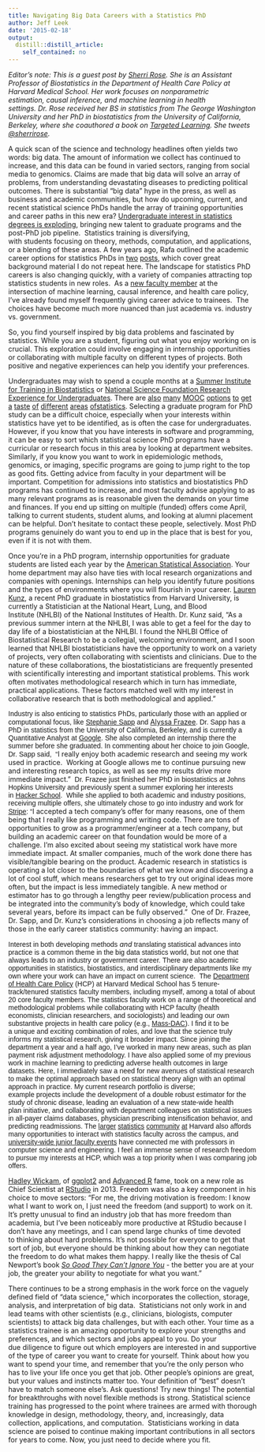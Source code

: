 ```yaml
---
title: Navigating Big Data Careers with a Statistics PhD
author: Jeff Leek
date: '2015-02-18'
output:
  distill::distill_article:
    self_contained: no
---
```


<div>
  <em>Editor's note: This is a guest post by <a href="http://www.drsherrirose.com/" target="_blank">Sherri Rose</a>. She is an Assistant Professor of Biostatistics in the Department of Health Care Policy at Harvard Medical School. Her work focuses on nonparametric estimation, causal inference, and machine learning in health settings. Dr. Rose received her BS in statistics from The George Washington University and her PhD in biostatistics from the University of California, Berkeley, where she coauthored a book on <a href="http://drsherrirose.com/targeted-learning-book/" target="_blank">Targeted Learning</a>. She tweets <a href="https://twitter.com/sherrirose" target="_blank">@sherrirose</a>.</em>
</div>

<div>
</div>



<div>
  A quick scan of the science and technology headlines often yields two words: big data. The amount of information we collect has continued to increase, and this data can be found in varied sectors, ranging from social media to genomics. Claims are made that big data will solve an array of problems, from understanding devastating diseases to predicting political outcomes. There is substantial “big data” hype in the press, as well as business and academic communities, but how do upcoming, current, and recent statistical science PhDs handle the array of training opportunities and career paths in this new era? <a href="http://www.amstat.org/newsroom/pressreleases/2015-StatsFastestGrowingSTEMDegree.pdf" target="_blank">Undergraduate interest in statistics degrees is exploding</a>, bringing new talent to graduate programs and the post-PhD job pipeline.  Statistics training is diversifying, with students focusing on theory, methods, computation, and applications, or a blending of these areas. A few years ago, Rafa outlined the academic career options for statistics PhDs in <a href="http://simplystatistics.org/2011/09/12/advice-for-stats-students-on-the-academic-job-market/" target="_blank">two</a> <a href="http://simplystatistics.org/2011/09/15/another-academic-job-market-option-liberal-arts/" target="_blank">posts</a>, which cover great background material I do not repeat here. The landscape for statistics PhD careers is also changing quickly, with a variety of companies attracting top statistics students in new roles.  As a <a href="http://www.drsherrirose.com/" target="_blank">new faculty member</a> at the intersection of machine learning, causal inference, and health care policy, I've already found myself frequently giving career advice to trainees.  The choices have become much more nuanced than just academia vs. industry vs. government.
</div>

<div>
</div>



<div>
</div>

<div>
  So, you find yourself inspired by big data problems and fascinated by statistics. While you are a student, figuring out what you enjoy working on is crucial. This exploration could involve engaging in internship opportunities or collaborating with multiple faculty on different types of projects. Both positive and negative experiences can help you identify your preferences.
</div>

<div>
</div>



<div>
</div>

<div>
  Undergraduates may wish to spend a couple months at a <a href="http://www.nhlbi.nih.gov/research/training/summer-institute-biostatistics-t15" target="_blank">Summer Institute for Training in Biostatistics</a> or <a href="http://www.nsf.gov/crssprgm/reu/" target="_blank">National Science Foundation Research Experience for Undergraduates</a>. There are <a href="https://www.udacity.com/course/st101" target="_blank">also</a> <a href="https://www.coursera.org/course/casebasedbiostat" target="_blank">many</a> <a href="https://www.coursera.org/specialization/jhudatascience/1" target="_blank">MOOC</a> <a href="https://www.edx.org/course/statistics-r-life-sciences-harvardx-ph525-1x#.VJOhXsAAPe" target="_blank">options</a> <a href="https://www.coursera.org/course/maththink" target="_blank">to</a> <a href="https://www.udacity.com/course/ud120" target="_blank">get</a> <a href="https://www.udacity.com/course/ud359" target="_blank">a</a> <a href="https://www.udacity.com/course/ud651" target="_blank">taste</a> <a href="https://www.edx.org/course/foundations-data-analysis-utaustinx-ut-7-01x#.VNpQRd4bakA" target="_blank">of</a> <a href="https://www.edx.org/course/introduction-linear-models-matrix-harvardx-ph525-2x#.VNpQS94bakA" target="_blank">different</a> <a href="https://www.edx.org/course/scalable-machine-learning-uc-berkeleyx-cs190-1x#.VNpQU94bakA" target="_blank">areas</a> <a href="https://www.edx.org/course/introduction-computational-thinking-data-mitx-6-00-2x-0#.VNpQWd4bakA" target="_blank">of</a><a href="https://www.edx.org/course/fundamentals-clinical-trials-harvardx-hsph-hms214x#.VNpQt94bakA" target="_blank">statistics</a>. Selecting a graduate program for PhD study can be a difficult choice, especially when your interests within statistics have yet to be identified, as is often the case for undergraduates. However, if you know that you have interests in software and programming, it can be easy to sort which statistical science PhD programs have a curricular or research focus in this area by looking at department websites. Similarly, if you know you want to work in epidemiologic methods, genomics, or imaging, specific programs are going to jump right to the top as good fits. Getting advice from faculty in your department will be important. Competition for admissions into statistics and biostatistics PhD programs has continued to increase, and most faculty advise applying to as many relevant programs as is reasonable given the demands on your time and finances. If you end up sitting on multiple (funded) offers come April, talking to current students, student alums, and looking at alumni placement can be helpful. Don't hesitate to contact these people, selectively. Most PhD programs genuinely do want you to end up in the place that is best for you, even if it is not with them.
</div>

<div>
</div>



<div>
</div>

<div>
  Once you're in a PhD program, internship opportunities for graduate students are listed each year by the <a href="http://www.amstat.org/education/internships.cfm" target="_blank">American Statistical Association</a>. Your home department may also have ties with local research organizations and companies with openings. Internships can help you identify future positions and the types of environments where you will flourish in your career. <a href="https://www.linkedin.com/pub/lauren-kunz/a/aab/293" target="_blank">Lauren Kunz</a>, a recent PhD graduate in biostatistics from Harvard University, is currently a Statistician at the National Heart, Lung, and Blood Institute (NHLBI) of the National Institutes of Health. Dr. Kunz said, "As a previous summer intern at the NHLBI, I was able to get a feel for the day to day life of a biostatistician at the NHLBI. I found the NHLBI Office of Biostatistical Research to be a collegial, welcoming environment, and I soon learned that NHLBI biostatisticians have the opportunity to work on a variety of projects, very often collaborating with scientists and clinicians. Due to the nature of these collaborations, the biostatisticians are frequently presented with scientifically interesting and important statistical problems. This work often motivates methodological research which in turn has immediate, practical applications. These factors matched well with my interest in collaborative research that is both methodological and applied."
</div>

<div>
</div>



<div>
</div>

<div>
  <span style="font-family: Helvetica;">Industry is also enticing to statistics PhDs, particularly those with an applied or computational focus, like <a href="http://www.stephaniesapp.com/" target="_blank">Stephanie Sapp</a> and</span> <a href="http://alyssafrazee.com/" target="_blank">Alyssa Frazee</a><span style="font-family: Helvetica;">. Dr. Sapp has a PhD in statistics from the University of California, Berkeley, and is currently a Quantitative Analyst at <a href="http://www.google.com/" target="_blank">Google</a>. She also completed an internship there the summer before she graduated. In commenting about her choice to join Google, Dr. Sapp said,  "</span>I really enjoy both academic research and seeing my work used in practice.  Working at Google allows me to continue pursuing new and interesting research topics, as well as see my results drive more immediate impact."  <span style="font-family: Helvetica;">Dr. Frazee just finished her PhD in biostatistics at Johns Hopkins University and previously spent a summer exploring her interests in <a href="https://www.hackerschool.com/" target="_blank">Hacker School</a>.  While she applied to both academic and industry positions, receiving multiple offers, she ultimately chose to go into industry and work for <a href="https://stripe.com/" target="_blank">Stripe</a>: "</span>I accepted a tech company's offer for many reasons, one of them being that I really like programming and writing code. There are tons of opportunities to grow as a programmer/engineer at a tech company, but building an academic career on that foundation would be more of a challenge. I'm also excited about seeing my statistical work have more immediate impact. At smaller companies, much of the work done there has visible/tangible bearing on the product. Academic research in statistics is operating a lot closer to the boundaries of what we know and discovering a lot of cool stuff, which means researchers get to try out original ideas more often, but the impact is less immediately tangible. A new method or estimator has to go through a lengthy peer review/publication process and be integrated into the community's body of knowledge, which could take several years, before its impact can be fully observed."  One of Dr. Frazee, Dr. Sapp, and Dr. Kunz's considerations in choosing a job reflects many of those in the early career statistics community: having an impact.
</div>

<div>
</div>



<div>
</div>

<div>
  <span style="font-family: Helvetica;">Interest in both developing methods </span><i>and</i> <span style="font-family: Helvetica;">translating statistical advances into practice is a common theme in the big data statistics world, but not one that always leads to an industry or government career. There are also academic opportunities in statistics, biostatistics, and interdisciplinary departments like my own where your work can have an impact on current science.  The <a href="http://www.hcp.med.harvard.edu/" target="_blank">Department of Health Care Policy</a> (HCP) at Harvard Medical School has 5 tenure-track/tenured statistics faculty members, including myself, among a total of about 20 core faculty members. The statistics faculty work on a range of theoretical and methodological problems while collaborating with HCP faculty (health economists, clinician <wbr />researchers, and sociologists) and leading our own substantive projects in health care policy (e.g., <a href="http://www.massdac.org/" target="_blank">Mass-DAC</a>). I find it to be a unique and exciting combination of roles, and love that the science truly informs my statistical research, giving it broader impact. Since joining the department a year and a half ago, I've worked in many new areas, such as plan payment risk adjustment methodology. I have also applied some of my previous work in machine learning to predicting adverse health outcomes in large datasets. Here, I immediately saw a need for new avenues of statistical research to make the optimal approach based on statistical theory align with an optimal approach in practice. My current research portfolio is diverse; example projects include the development of a double robust estimator for the study of chronic disease, leading an evaluation of a new state-wide health plan initiative, and collaborating with department colleagues on statistical issues in all-payer claims databases, physician prescribing intensification behavior, and predicting readmissions. The <a href="http://statistics.fas.harvard.edu/" target="_blank">larger</a> <a href="http://www.hsph.harvard.edu/biostatistics/" target="_blank">statistics</a> <a href="http://www.iq.harvard.edu/" target="_blank">community</a> <a href="http://bcb.dfci.harvard.edu/" target="_blank">at</a> Harvard also affords many opportunities to interact with statistics faculty across the campus, and <a href="http://www.faculty.harvard.edu/" target="_blank">university-wide junior faculty events</a> have connected me with professors in computer science and engineering. I feel an immense sense of research freedom to pursue my interests at HCP, which was a top priority when I was comparing job offers.</span>
</div>

<div>
</div>



<div>
</div>

<div>
  <a href="http://had.co.nz/" target="_blank">Hadley Wickam</a>, of <a href="http://www.amazon.com/dp/0387981403/" target="_blank">ggplot2</a> and <a href="http://www.amazon.com/dp/1466586966/" target="_blank">Advanced R</a> fame, took on a new role as Chief Scientist at <a href="http://www.rstudio.com/" target="_blank">RStudio</a> in 2013. Freedom was also a key component in his choice to move sectors: "For me, the driving motivation is freedom: I know what I want to work on, I just need the freedom (and support) to work on it. It's pretty unusual to find an industry job that has more freedom than academia, but I've been noticeably more productive at RStudio because I don't have any meetings, and I can spend large chunks of time devoted to thinking about hard problems. It's not possible for everyone to get that sort of job, but everyone should be thinking about how they can negotiate the freedom to do what makes them happy. I really like the thesis of Cal Newport's book <a href="http://www.amazon.com/dp/1455509124/" target="_blank"><i>So </i></a><a href="http://www.amazon.com/dp/1455509124/" target="_blank"><i>Good They Can't Ignore You</i></a> - the better you are at your job, the greater your ability to negotiate for what you want."
</div>

<div>
</div>



<div>
</div>

<div>
  There continues to be a strong emphasis in the work force on the vaguely defined field of “data science,” which incorporates the collection, storage, analysis, and interpretation of big data.  Statisticians not only work in and lead teams with other scientists (e.g., clinicians, biologists, computer scientists) to attack big data challenges, but with each other. Your time as a statistics trainee is an amazing opportunity to explore your strengths and preferences, and which sectors and jobs appeal to you. Do your due diligence to figure out which employers are interested in and supportive of the type of career you want to create for yourself. Think about how you want to spend your time, and remember that you're the only person who has to live your life once you get that job. Other people's opinions are great, but your values and instincts matter too. Your definition of "best" doesn't have to match someone else's. Ask questions! Try new things! The potential for breakthroughs with novel flexible methods is strong. Statistical science training has progressed to the point where trainees are armed with thorough knowledge in design, methodology, theory, and, increasingly, data collection, applications, and computation.  Statisticians working in data science are poised to continue making important contributions in all sectors for years to come. Now, you just need to decide where you fit.
</div>
